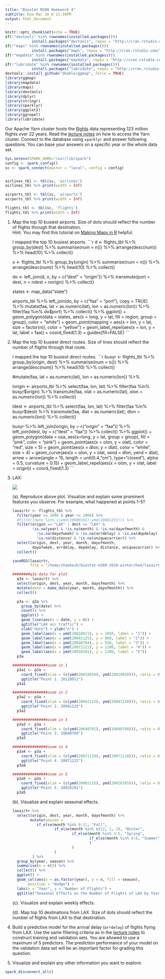 ```yaml
---
title: "Biostat M280 Homework 4"
subtitle: Due Mar 16 @ 11:59PM
output: html_document
---
```


```r
knitr::opts_chunk$set(echo = TRUE)
if(!"devtools" %in% rownames(installed.packages()))
            install.packages("devtools", repos = "http://cran.rstudio.com/")
if(!"maps" %in% rownames(installed.packages()))
            install.packages("maps", repos = "http://cran.rstudio.com/")
if(!"mapdata" %in% rownames(installed.packages()))
            install.packages("mapdata", repos = "http://cran.rstudio.com/")
if(!"lubridate" %in% rownames(installed.packages()))
            install.packages("lubridate", repos = "http://cran.rstudio.com/")
devtools::install_github("dkahle/ggmap", force = TRUE)
library(ggmap)
library(mapdata)
library(maps)
library(devtools)
library(dplyr)
library(stringr)
library(sparklyr)
library(ggplot2)
library(ggrepel)
library(lubridate)
```

Our Apache Yarn cluster hosts the [flights](http://stat-computing.org/dataexpo/2009/the-data.html) data representing 123 million flights over 22 years. Read the [lecture notes](http://hua-zhou.github.io/teaching/biostatm280-2018winter/slides/12-sparklyr/sparklyr-flights.html) on how to access the Yarn cluster. Connect to the database using `sparklyr` and answer following questions. You can base your answers on a specific year or the whole data set.

```r
Sys.setenv(SPARK_HOME="/usr/lib/spark")
config <- spark_config()
sc <- spark_connect(master = "local", config = config)


airlines_tbl <- tbl(sc, 'airlines')
airlines_tbl %>% print(width = Inf)

airports_tbl <- tbl(sc, 'airports')
airports_tbl %>% print(width = Inf)

flights_tbl <- tbl(sc, 'flights')
flights_tbl %>% print(width = Inf)
```


1. Map the top 10 busiest airports. Size of dots should reflect the number of flights through that destination.  
Hint: You may find this tutorial on [Making Maps in R](http://eriqande.github.io/rep-res-web/lectures/making-maps-with-R.html) helpful.

    I mapped the top 10 busiest airports. 
    ```r
    d <- flights_tbl %>%
      group_by(dest) %>%
      summarise(num = n()) %>%
      arrange(desc(num)) %>%
      head(10) %>%
      collect()
      
    o <- flights_tbl %>%
      group_by(origin) %>%
      summarise(num = n()) %>%
      arrange(desc(num)) %>%
      head(10) %>%
      collect()
    
    do <- left_join(d, o, by = c("dest" = "origin")) %>%
      transmute(port = dest, n = ndest + norigin) %>%
      collect()

    states <- map_data("state")
    
    airports_tbl %>%
      left_join(do, by = c("faa" = "port"), copy = TRUE) %>%
      mutate(faa, lat = as.numeric(lat), lon = as.numeric(lon)) %>%
      filter(faa %in% do$port) %>%
      collect() %>%
      ggplot() + 
      geom_polygon(data = states, aes(x = long, 
        y = lat, fill = region, group = group), color = "white") +
      geom_point(mapping = aes(x = lon, y = lat, size = factor(n)), 
                 color = "yellow") +
      geom_label_repel(aes(x = lon, y = lat, label = faa)) +
      coord_fixed(1.3) +
      guides(fill=FALSE) 
    ```

2. Map the top 10 busiest direct routes. Size of lines should reflect the number of flights through that route.
    
    I mapped the top 10 busiest direct routes.
    ```r
    busyr <- flights_tbl %>%
      group_by(origin, dest) %>%
      summarise(num = n()) %>%
      arrange(desc(num)) %>%
      head(10) %>%
      collect() 
    
    #mutate(faa, lat = as.numeric(lat), lon = as.numeric(lon)) %>%
    
    lorigin <- airports_tbl %>%
      select(faa, lon, lat) %>%
      filter(faa %in% busyr$origin) %>%
      transmute(faa, olat = as.numeric(lat), olon = as.numeric(lon)) %>%
      collect()
    
    ldest <- airports_tbl %>%
      select(faa, lon, lat) %>%
      filter(faa %in% busyr$dest) %>%
      transmute(faa, dlat = as.numeric(lat), dlon = as.numeric(lon)) %>%
      collect()
    
     busyr %>%
      left_join(lorigin, by = c("origin" = "faa")) %>%
      left_join(ldest, by = c("dest" = "faa")) %>%
      collect() %>%
      ggplot() + 
      geom_polygon(data = usa, aes(x=long, y = lat, group = group), 
                   fill = "pink", color = "pink") +
      geom_point(aes(x = olon, y = olat), color = "red", size = 5) +
      geom_point(aes(x = dlon, y = dlat), color = "white", size = 4) +
      geom_curve(aes(x = olon, y = olat, xend = dlon, yend = dlat),
                 arrow = arrow(angle = 15, length = unit(0.4,"cm"),
                             type="closed"), 
                 alpha = 0.5, curvature = 0.15) +
      geom_label_repel(aes(x = olon, y = olat, label = origin)) + 
      coord_fixed(1.3)
    ```

3. LAX:
  
    <p align="center">
    ![](./lax-by-day-98-08.png)
    </p>

    (a). Reproduce above plot. Visualize and explain some prominent features you observe. For example, what happened at points 1-5?
    
    ```r
    laxairtr <- flights_tbl %>%
      filter(year >= 1998 & year <= 2008) %>%  
      #filter(date %in% c(ymd(19980101):ymd(20081231))) %>%
      filter(origin == "LAX" | dest == "LAX" &
             !is.na(year) & !is.na(month) & !is.na(dayofmonth) & 
               !is.na(dayofweek) & !is.na(arrdelay) & !is.na(depdelay) &
               !is.na(distance) & !is.na(uniquecarrier)) %>%
      select(origin, dest, year, month, dayofmonth, 
             dayofweek, arrdelay, depdelay, distance, uniquecarrier) %>%
      collect()
    
    saveRDS(laxairtr, 
            file = "/home/zhaokezk/biostat-m280-2018-winter/hw4/laxairtr.rds")
      
    ########q3a data for plot
      q3a <- laxairtr %>%
      select(origin, dest, year, month, dayofmonth) %>%
      mutate(date = make_date(year, month, dayofmonth)) %>%
      collect()
    
      p3a <- q3a %>%
        group_by(date) %>%
        count() %>%
        ggplot() +
        geom_line(aes(x = date, y = n)) +
        ggtitle("LAX air traffic") +
        xlab("date") + ylab("n") +
        geom_label(aes(x = ymd(20010911), y = 1050, label = "1")) +
        geom_label(aes(x = ymd(20041125), y = 960, label = "2")) +
        geom_label(aes(x = ymd(20040704), y = 920, label = "3")) +
        geom_label(aes(x = ymd(20071122), y = 1200, label = "4")) +
        geom_label(aes(x = ymd(20010101), y = 1200, label = "5"))
      p3a
    ```
    
    
    ```r
    ################zoom in 1
      p3a1 <- p3a +
        coord_fixed(xlim = (c(ymd(20010910), ymd(20010920))), ratio = 0.05) +
        ggtitle("Point 1. 20110911")
      p3a1
    ``` 
    
    ```r
    ################zoom in 2      
      p3a2 <- p3a +
        coord_fixed(xlim = (c(ymd(20041122), ymd(20041130))), ratio = 0.05) +
        ggtitle("Point 2. 20041125")
      p3a2
    ```

    ```r
    ################zoom in 3      
      p3a3 <- p3a +
        coord_fixed(xlim = (c(ymd(20040701), ymd(20040708))), ratio = 0.05) + 
        ggtitle("Point 3. 20040704")
      p3a3
    ```
    
    ```r
    ################zoom in 4      
      p3a4 <- p3a +
        coord_fixed(xlim = (c(ymd(20071119), ymd(20071128))), ratio = 0.05) +
        ggtitle("Point 4. 20071122")
      p3a4
    ```
    
    ```r
    ################zoom in 5      
      p3a5 <- p3a + 
        coord_fixed(xlim = (c(ymd(20001115), ymd(20010105))), ratio = 0.05) +
        ggtitle("Point 5. 20010101")
      p3a5
    ```
    
    (b). Visualize and explain seasonal effects.
    
    ```r
    laxairtr %>%
      select(origin, dest, year, month, dayofmonth) %>%
            mutate(season =
               if_else(month %in% 9:11, "Fall",
                       if_else(month %in% c(12, 1, 2), "Winter",
                               if_else(month %in% 3:5, "Spring",
                                       if_else(month %in% 6:8, "Summer", "")
                                       )
                               )
                       )
             ) %>%
      group_by(year, season) %>%
      summarise(n = n()) %>%
      collect() %>%
      ggplot() +
      geom_col(aes(x = as.factor(year), y = n, fill = season),
           position = "dodge") +
      labs(x = "Year", y = "Number of Flights") + 
      ggtitle("Seasonal Effects on the Number of Flights of LAX by Year")
    ```
  
    (c). Visualize and explain weekly effects.
  
    (d). Map top 10 destinations from LAX. Size of dots should reflect the number of flights from LAX to that destination.
    
4. Build a predictive model for the arrival delay (`arrdelay`) of flights flying from LAX. Use the same filtering criteria as in the [lecture notes](http://hua-zhou.github.io/teaching/biostatm280-2018winter/slides/12-sparklyr/sparklyr-flights.html) to construct training and validation sets. You are allowed to use a maximum of 5 predictors. The prediction performance of your model on the validation data set will be an important factor for grading this question.
    
5. Visualize and explain any other information you want to explore.


```r
spark_disconnect_all()
```

  